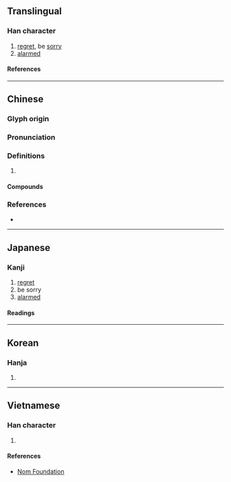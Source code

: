 {{character info/new}}
==Translingual==

===Han character===
{{Han char|rn=61|rad=心|as=08|sn=11|four=93012|canj=PJNU|ids=⿰忄宛}}

# [[regret]], be [[sorry]]
# [[alarm]]ed

====References====
{{Han ref|kx=0390.150|dkj=10771|dj=0724.130|hdz=42319.050|uh=60CB}}

----

==Chinese==
{{zh-forms}}

===Glyph origin===
{{Han etym}}

===Pronunciation===
{{zh-pron
|m=惋
|c=jyun2,wun2
|mn=ml:oàn/qz,xm,zz:oán
|mn_note=oàn - literary; oán - vernacular (俗)
|mc=y
|oc=y
|cat=
}}

===Definitions===
{{zh-hanzi}}

# {{rfdef|zh}}

====Compounds====
{{zh-der|悵惋|惆惋|惋傷|惋嘆|惋惜|惋愕|惋愴|憤惋|歎惋|驚惋}}

===References===
* {{R:yue:Hanzi}}

----

==Japanese==

===Kanji===
{{ja-kanji|grade=|rs=心08}}

# [[regret]]
# be sorry
# [[alarmed]]

====Readings====
{{ja-readings
|on=わん
|kun=なげく
}}

----

==Korean==

===Hanja===
{{ko-hanja|완}}

# {{rfdef|ko|sort=心08}}

----

==Vietnamese==

===Han character===
{{vi-readings|rs=心08|reading=uyển}}

# {{rfdef|vi|sort=心08}}

====References====
* [http://nomfoundation.org/common/nom_details.php?codepoint=60cb Nom Foundation]